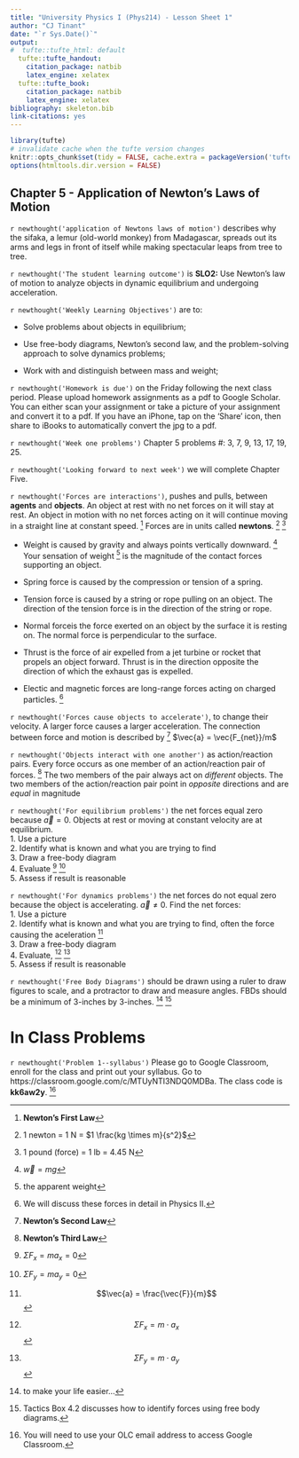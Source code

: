 ```yaml
---
title: "University Physics I (Phys214) - Lesson Sheet 1" 
author: "CJ Tinant"
date: "`r Sys.Date()`"
output:
#  tufte::tufte_html: default
  tufte::tufte_handout:
    citation_package: natbib
    latex_engine: xelatex
  tufte::tufte_book:
    citation_package: natbib
    latex_engine: xelatex
bibliography: skeleton.bib
link-citations: yes
---
```


```r
library(tufte)
# invalidate cache when the tufte version changes
knitr::opts_chunk$set(tidy = FALSE, cache.extra = packageVersion('tufte'))
options(htmltools.dir.version = FALSE)
```


## Chapter 5 - Application of Newton's Laws of Motion 

`r newthought('application of Newtons laws of motion')` describes why the sifaka, a lemur (old-world monkey) from Madagascar, spreads out its arms and legs in front of itself while making spectacular leaps from tree to tree. 

<!-- Pass the image of the text figure into the margin -->
\begin{marginfigure}
\includegraphics[width=\linewidth]{figures/fig_ch5_1.png} 
\end{marginfigure}

`r newthought('The student learning outcome')` is **SLO2:**	Use Newton’s law of motion to analyze objects in dynamic equilibrium and undergoing acceleration.

`r newthought('Weekly Learning Objectives')` are to:

* Solve problems about objects in equilibrium; 

* Use free-body diagrams, Newton’s second law, and the problem-solving approach to solve dynamics problems; 

* Work with and distinguish between mass and weight;

`r newthought('Homework is due')` on the Friday following the next class period.  Please upload homework assignments as a pdf to Google Scholar.  You can either scan your assignment or take a picture of your assignment and convert it to a pdf.  If you have an iPhone, tap on the ‘Share’ icon, then share to iBooks to automatically convert the jpg to a pdf.  

`r newthought('Week one problems')` Chapter 5 problems #: 3, 7, 9, 13, 17, 19, 25.

`r newthought('Looking forward to next week')` we will complete Chapter Five.

\newpage 

`r newthought('Forces are interactions')`, pushes and pulls, between **agents** and **objects**.  An object at rest with no net forces on it will stay at rest.  An object in motion with no net forces acting on it will continue moving in a straight line at constant speed. ^[**Newton's First Law**] Forces are in units called **newtons**. ^[1 newton = 1 N = $1 \frac{kg \times m}{s^2}$] ^[1 pound (force) = 1 lb = 4.45 N]

* Weight is caused by gravity and always points vertically downward.  ^[$\vec w = mg$] Your sensation of weight ^[the apparent weight] is the magnitude of the contact forces supporting an object. 

* Spring force is caused by the compression or tension of a spring.  

* Tension force is caused by a string or rope pulling on an object.  The direction of the tension force is in the direction of the string or rope.  

* Normal forceis the force exerted on an object by the surface it is resting on.  The normal force is perpendicular to the surface.  

* Thrust is the force of air expelled from a jet turbine or rocket that propels an object forward.  Thrust is in the direction opposite the direction of which the exhaust gas is expelled.  

* Electic and magnetic forces are long-range forces acting on charged particles.  ^[We will discuss these forces in detail in Physics II.]   


`r newthought('Forces cause objects to accelerate')`, to change their velocity.  A larger force causes a larger acceleration.  The connection between force and motion is described by ^[**Newton's Second Law**] $\vec{a} = \vec{F_{net}}/m$
 

`r newthought('Objects interact with one another')` as action/reaction pairs.  Every force occurs as one member of an action/reaction pair of forces. ^[**Newton's Third Law**]  The two members of the pair always act on *different* objects.  The two members of the action/reaction pair point in *opposite* directions and are *equal* in magnitude


`r newthought('For equilibrium problems')` the net forces equal zero because $\vec{a} = 0$.  Objects at rest or moving at constant velocity are at equilibrium.  
1. Use a picture   
2. Identify what is known and what you are trying to find   
3. Draw a free-body diagram   
4. Evaluate    ^[$\Sigma{F_x} = ma_x = 0$] ^[$\Sigma{F_y} = ma_y = 0$]   
5. Assess if result is reasonable    

<!-- Add some whitespace -->
\vspace{12pt}  

`r newthought('For dynamics problems')` the net forces do not equal zero because the object is accelerating.  $\vec{a} \neq 0$.  Find the net forces:  
1. Use a picture  
2. Identify what is known and what you are trying to find, often the force causing the aceleration ^[$$\vec{a} = \frac{\vec{F}}{m}$$]  
3. Draw a free-body diagram  
4. Evaluate, ^[$$\Sigma{F_x} = m \cdot a_x$$] ^[$$\Sigma{F_y} = m \cdot a_y$$]  
5. Assess if result is reasonable  


`r newthought('Free Body Diagrams')` should be drawn using a ruler to draw figures to scale, and a protractor to draw and measure angles.  FBDs should be a minimum of 3-inches by 3-inches. ^[to make your life easier...] ^[Tactics Box 4.2 discusses how to identify forces using free body diagrams.] 

<!-- Add some whitespace -->
\vspace{48pt}  

# In Class Problems 
`r newthought('Problem 1--syllabus')` Please go to Google Classroom, enroll for the class and print out your syllabus.  Go to https://classroom.google.com/c/MTUyNTI3NDQ0MDBa. The class code is **kk6aw2y**.  ^[You will need to use your OLC email address to access Google Classroom.]




